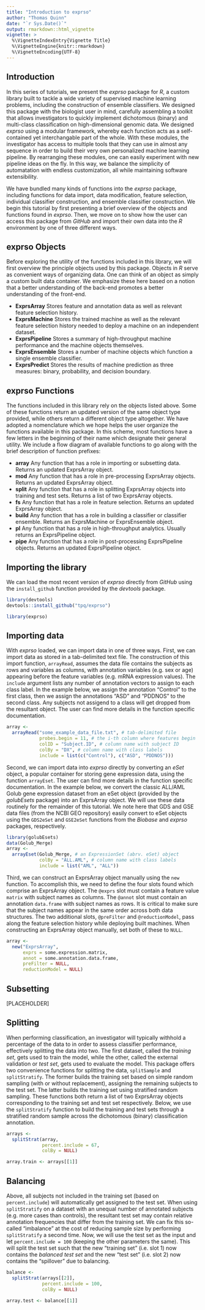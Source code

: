```yaml
---
title: "Introduction to exprso"
author: "Thomas Quinn"
date: "`r Sys.Date()`"
output: rmarkdown::html_vignette
vignette: >
  %\VignetteIndexEntry{Vignette Title}
  %\VignetteEngine{knitr::rmarkdown}
  %\VignetteEncoding{UTF-8}
---
```


## Introduction

In this series of tutorials, we present the *exprso* package for *R*, a custom library built to tackle a wide variety of supervised machine learning problems, including the construction of ensemble classifiers. We designed this package with the biologist user in mind, carefully assembling a toolkit that allows investigators to quickly implement dichotomous (binary) and multi-class classification on high-dimensional genomic data. We designed *exprso* using a modular framework, whereby each function acts as a self-contained yet interchangable part of the whole. With these modules, the investigator has access to multiple tools that they can use in almost any sequence in order to build their very own personalized machine learning pipeline. By rearranging these modules, one can easily experiment with new pipeline ideas on the fly. In this way, we balance the simplicity of automatation with endless customization, all while maintaining software extensibility.

We have bundled many kinds of functions into the *exprso* package, including functions for data import, data modification, feature selection, individual classifier construction, and ensemble classifier construction. We begin this tutorial by first presenting a brief overview of the objects and functions found in *exprso*. Then, we move on to show how the user can access this package from *GitHub* and import their own data into the *R* environment by one of three different ways.

## exprso Objects

Before exploring the utility of the functions included in this library, we will first overview the principle objects used by this package. Objects in *R* serve as convenient ways of organizing data. One can think of an object as simply a custom built data container. We emphasize these here based on a notion that a better understanding of the back-end promotes a better understanding of the front-end.

* **ExprsArray** Stores feature and annotation data as well as relevant feature selection history.
* **ExprsMachine** Stores the trained machine as well as the relevant feature selection history needed to deploy a machine on an independent dataset.
* **ExprsPipeline** Stores a summary of high-throughput machine performance and the machine objects themselves.
* **ExprsEnsemble** Stores a number of machine objects which function a single ensemble classifier.
* **ExprsPredict** Stores the results of machine prediction as three measures: binary, probability, and decision boundary.

## exprso Functions

The functions included in this library rely on the objects listed above. Some of these functions return an updated version of the same object type provided, while others return a different object type altogether. We have adopted a nomenclature which we hope helps the user organize the functions available in this package. In this scheme, most functions have a few letters in the beginning of their name which designate their general utility. We include a flow diagram of available functions to go along with the brief description of function prefixes:

* **array** Any function that has a role in importing or subsetting data. Returns an updated ExprsArray object.
* **mod** Any function that has a role in pre-processing ExprsArray objects. Returns an updated ExprsArray object.
* **split** Any function that has a role in splitting ExprsArray objects into training and test sets. Returns a list of two ExprsArray objects.
* **fs** Any function that has a role in feature selection. Returns an updated ExprsArray object.
* **build** Any function that has a role in building a classifier or classifier ensemble. Returns an ExprsMachine or ExprsEnsemble object.
* **pl** Any function that has a role in high-throughput analytics. Usually returns an ExprsPipeline object.
* **pipe** Any function that has a role in post-processing ExprsPipeline objects. Returns an updated ExprsPipeline object.

## Importing the library

We can load the most recent version of *exprso* directly from *GitHub* using the `install_github` function provided by the *devtools* package.

```r
library(devtools)
devtools::install_github("tpq/exprso")
```

```r
library(exprso)
```

## Importing data

With *exprso* loaded, we can import data in one of three ways. First, we can import data as stored in a tab-delimited text file. The construction of this import function, `arrayRead`, assumes the data file contains the subjects as rows and variables as columns, with annotation variables (e.g. sex or age) appearing before the feature variables (e.g. mRNA expression values). The `include` argument lists any number of annotation vectors to assign to each class label. In the example below, we assign the annotation "Control" to the first class, then we assign the annotations "ASD" and "PDDNOS" to the second class. Any subjects not assigend to a class will get dropped from the resultant object. The user can find more details in the function specific documentation.

```r
array <-
  arrayRead("some_example_data_file.txt", # tab-delimited file
            probes.begin = 11, # the i-th column where features begin
            colID = "Subject.ID", # column name with subject ID
            colBy = "DX", # column name with class labels
            include = list(c("Control"), c("ASD", "PDDNOS")))
```

Second, we can import data into *exprso* directly by converting an *eSet* object, a popular container for storing gene expression data, using the function `arrayEset`. The user can find more details in the function specific documentation. In the example below, we convert the classic ALL/AML Golub gene expression dataset from an eSet object (provided by the *golubEsets* package) into an ExprsArray object. We will use these data routinely for the remainder of this tutorial. We note here that GDS and GSE data files (from the NCBI GEO repository) easily convert to eSet objects using the `GDS2eSet` and `GSE2eSet` functions from the *Biobase* and *exprso* packages, respectively.

```r
library(golubEsets)
data(Golub_Merge)
array <-
  arrayEset(Golub_Merge, # an ExpressionSet (abrv. eSet) object
            colBy = "ALL.AML", # column name with class labels
            include = list("AML", "ALL"))
```

Third, we can construct an ExprsArray object manually using the `new` function. To accomplish this, we need to define the four slots found which comprise an ExprsArray object. The `@exprs` slot must contain a feature value `matrix` with subject names as columns. The `@annot` slot must contain an annotation `data.frame` with subject names as rows. It is critical to make sure that the subject names appear in the same order across both data structures. The two additional slots, `@preFilter` and `@reductionModel`, pass along the feature selection history while deploying built machines. When constructing an ExprsArray object manually, set both of these to `NULL`.

```r
array <-
  new("ExprsArray",
      exprs = some.expression.matrix,
      annot = some.annotation.data.frame,
      preFilter = NULL,
      reductionModel = NULL)
```

## Subsetting

[PLACEHOLDER]

## Splitting

When performing classification, an investigator will typically withhold a percentage of the data to in order to assess classifier performance, effectively splitting the data into two. The first dataset, called the *training set*, gets used to train the model, while the other, called the external validation or *test set*, gets used to evaluate the model. This package offers two convenience functions for splitting the data, `splitSample` and `splitStratify`. The former builds the training set based on simple random sampling (with or without replacement), assigning the remaining subjects to the test set. The latter builds the training set using stratified random sampling. These functions both return a list of two ExprsArray objects corresponding to the training set and test set respectively. Below, we use the `splitStratify` function to build the training and test sets through a stratified random sample across the dichotomous (binary) classification annotation.

```r
arrays <-
  splitStrat(array,
             percent.include = 67,
             colBy = NULL)

array.train <- arrays[[1]]
```

## Balancing

Above, all subjects not included in the training set (based on `percent.include`) will automatically get assigned to the test set. When using `splitStratify` on a dataset with an unequal number of annotated subjects (e.g. more cases than controls), the resultant test set may contain relative annotation frequencies that differ from the training set. We can fix this so-called "imbalance" at the cost of reducing sample size by performing `splitStratify` a second time. Now, we will use the test set as the input and let `percent.include = 100` (keeping the other parameters the same). This will split the test set such that the new "training set" (i.e. slot 1) now contains the *balanced test set* and the new "test set" (i.e. slot 2) now contains the "spillover" due to balancing.

```r
balance <-
  splitStrat(arrays[[2]],
             percent.include = 100,
             colBy = NULL)

array.test <- balance[[1]]
```

